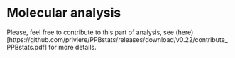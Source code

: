 # Molecular analysis {#molecular}

Please, feel free to contribute to this part of analysis, see 
(here)[https://github.com/priviere/PPBstats/releases/download/v0.22/contribute_PPBstats.pdf] for more details.



